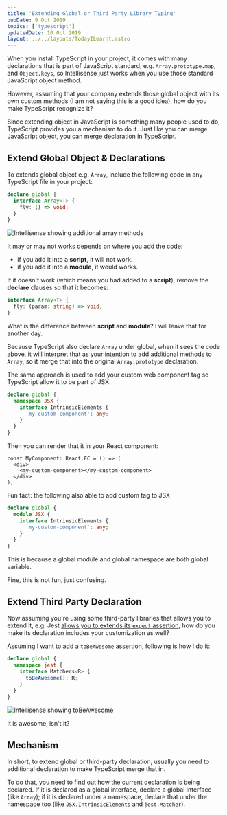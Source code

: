 ```yaml
---
title: 'Extending Global or Third Party Library Typing'
pubDate: 9 Oct 2019
topics: ['typescript']
updatedDate: 10 Oct 2019
layout: ../../layouts/TodayILearnt.astro
---
```



When you install TypeScript in your project, it comes with many declarations that is part of JavaScript standard, e.g. `Array.prototype.map`, and `Object.keys`, so Intellisense just works when you use those standard JavaScript object method.

However, assuming that your company extends those global object with its own custom methods (I am not saying this is a good idea), how do you make TypeScript recognize it?

Since extending object in JavaScript is something many people used to do, TypeScript provides you a mechanism to do it. Just like you can merge JavaScript object, you can merge declaration in TypeScript.

## Extend Global Object & Declarations

To extends global object e.g. `Array`, include the following code in any TypeScript file in your project:

```ts
declare global {
  interface Array<T> {
    fly: () => void;
  }
}
```

<img src={extendArrayImg} alt="Intellisense showing additional array methods" />

<aside>

It may or may not works depends on where you add the code:

- if you add it into a **script**, it will not work.
- if you add it into a **module**, it would works.

If it doesn't work (which means you had added to a **script**), remove the **declare** clauses so that it becomes:

```ts noWrapper
interface Array<T> {
  fly: (param: string) => void;
}
```

What is the difference between **script** and **module**? I will leave that for another day.

</aside>

Because TypeScript also declare `Array` under global, when it sees the code above, it will interpret that as your intention to add additional methods to `Array`, so it merge that into the original `Array.prototype` declaration.

The same approach is used to add your custom web component tag so TypeScript allow it to be part of JSX:

```ts
declare global {
  namespace JSX {
    interface IntrinsicElements {
      'my-custom-component': any;
    }
  }
}
```

Then you can render that it in your React component:

```tsx
const MyComponent: React.FC = () => (
  <div>
    <my-custom-component></my-custom-component>
  </div>
);
```

<aside>

Fun fact: the following also able to add custom tag to JSX

```ts noWrapper
declare global {
  module JSX {
    interface IntrinsicElements {
      'my-custom-component': any;
    }
  }
}
```

This is because a global module and global namespace are both global variable.

Fine, this is not fun, just confusing.

</aside>

## Extend Third Party Declaration

Now assuming you're using some third-party libraries that allows you to extend it, e.g. Jest [allows you to extends its `expect` assertion][expect-extend], how do you make its declaration includes your customization as well?

Assuming I want to add a `toBeAwesome` assertion, following is how I do it:

```ts
declare global {
  namespace jest {
    interface Matchers<R> {
      toBeAwesome(): R;
    }
  }
}
```

<img src={extendJestExpectImg} alt="Intellisense showing toBeAwesome" />

It is awesome, isn't it?

## Mechanism

In short, to extend global or third-party declaration, usually you need to additional declaration to make TypeScript merge that in.

To do that, you need to find out how the current declaration is being declared. If it is declared as a global interface, declare a global interface (like `Array`); if it is declared under a namespace, declare that under the namespace too (like `JSX.IntrinsicElements` and `jest.Matcher`).

[expect-extend]: https://jestjs.io/docs/en/expect#expectextendmatchers
